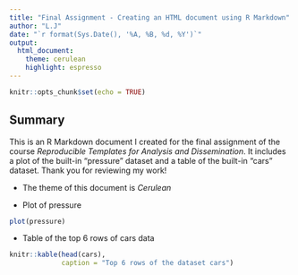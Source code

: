 ```yaml
---
title: "Final Assignment - Creating an HTML document using R Markdown"
author: "L.J"
date: "`r format(Sys.Date(), '%A, %B, %d, %Y')`"
output: 
  html_document:
    theme: cerulean
    highlight: espresso
---
```


```r
knitr::opts_chunk$set(echo = TRUE)
```

## Summary
This is an R Markdown document I created for the final assignment of the course *Reproducible Templates for Analysis and Dissemination*. 
It includes a plot of the built-in "pressure" dataset and a table of the built-in "cars" dataset. 
Thank you for reviewing my work!

* The theme of this document is *Cerulean*

* Plot of pressure

```r
plot(pressure)
```

* Table of the top 6 rows of cars data

```r
knitr::kable(head(cars),
             caption = "Top 6 rows of the dataset cars")

```

